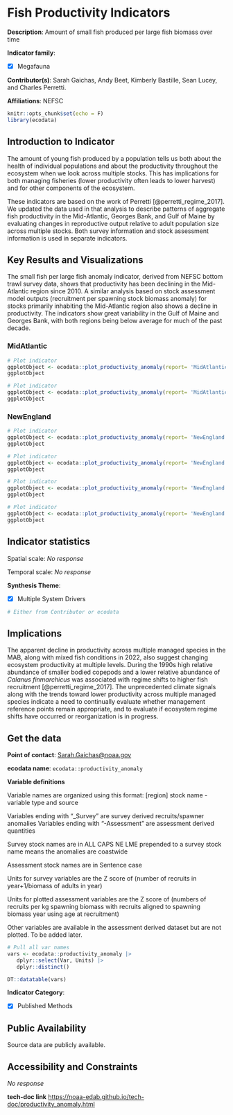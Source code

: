 # Fish Productivity Indicators {#productivity_anomaly}

**Description**: Amount of small fish produced per large fish biomass over time

**Indicator family**: 

- [X] Megafauna


**Contributor(s)**: Sarah Gaichas, Andy Beet, Kimberly Bastille, Sean Lucey, and Charles Perretti.

**Affiliations**: NEFSC

```r
knitr::opts_chunk$set(echo = F)
library(ecodata)
```
## Introduction to Indicator
The amount of young fish produced by a population tells us both about the health of individual populations and about the productivity throughout the ecosystem when we look across multiple stocks. This has implications for both managing fisheries (lower productivity often leads to lower harvest) and for other components of the ecosystem. 

These indicators are based on the work of Perretti [@perretti_regime_2017]. We updated the data used in that analysis to describe patterns of aggregate fish productivity in the Mid-Atlantic, Georges Bank, and Gulf of Maine by evaluating changes in reproductive output relative to adult population size across multiple stocks. Both survey information and stock assessment information is used in separate indicators.

## Key Results and Visualizations
The small fish per large fish anomaly indicator, derived from NEFSC bottom trawl survey data, shows that productivity has been declining in the Mid-Atlantic region since 2010.  A similar analysis based on stock assessment model outputs (recruitment per spawning stock biomass anomaly) for stocks primarily inhabiting the Mid-Atlantic region also shows a decline in productivity. The indicators show great variability in the Gulf of Maine and Georges Bank, with both regions being below average for much of the past decade.

### MidAtlantic

```r
# Plot indicator
ggplotObject <- ecodata::plot_productivity_anomaly(report= 'MidAtlantic', varName= 'anomaly' ,EPU= 'MAB')
ggplotObject
```

```r
# Plot indicator
ggplotObject <- ecodata::plot_productivity_anomaly(report= 'MidAtlantic', varName= 'assessment' ,EPU= 'MAB')
ggplotObject
```

### NewEngland

```r
# Plot indicator
ggplotObject <- ecodata::plot_productivity_anomaly(report= 'NewEngland', varName= 'anomaly' ,EPU= 'GB')
ggplotObject
```

```r
# Plot indicator
ggplotObject <- ecodata::plot_productivity_anomaly(report= 'NewEngland', varName= 'anomaly' ,EPU= 'GOM')
ggplotObject
```

```r
# Plot indicator
ggplotObject <- ecodata::plot_productivity_anomaly(report= 'NewEngland', varName= 'assessment' ,EPU= 'GB')
ggplotObject
```

```r
# Plot indicator
ggplotObject <- ecodata::plot_productivity_anomaly(report= 'NewEngland', varName= 'assessment' ,EPU= 'GOM')
ggplotObject
```


## Indicator statistics 
Spatial scale: _No response_

Temporal scale: _No response_

**Synthesis Theme**:

- [X] Multiple System Drivers


```r
# Either from Contributor or ecodata
```

## Implications
The apparent decline in productivity across multiple managed species in the MAB, along with mixed fish conditions in 2022, also suggest changing ecosystem productivity at multiple levels. During the 1990s high relative abundance of smaller bodied copepods and a lower relative abundance of *Calanus finmarchicus* was associated with regime shifts to higher fish recruitment [@perretti_regime_2017]. The unprecedented climate signals along with the trends toward lower productivity across multiple managed species indicate a need to continually evaluate whether management reference points remain appropriate, and to evaluate if ecosystem regime shifts have occurred or reorganization is in progress.

## Get the data

**Point of contact**: [Sarah.Gaichas@noaa.gov](mailto:Sarah.Gaichas@noaa.gov){.email}

**ecodata name**: `ecodata::productivity_anomaly`

**Variable definitions**

Variable names are organized using this format: [region] stock name - variable type and source  
Variables ending with "_Survey" are survey derived recruits/spawner anomalies Variables ending with "-Assessment" are assessment derived quantities 
Survey stock names are in ALL CAPS NE LME prepended to a survey stock name means the anomalies are coastwide 
Assessment stock names are in Sentence case  Units for survey variables are the Z score of (number of recruits in year+1/biomass of adults in year) 
Units for plotted assessment variables are the Z score of (numbers of recruits per kg spawning biomass with recruits aligned to spawning biomass year using age at recruitment) 
Other variables are available in the assessment derived dataset but are not plotted. To be added later.

```r
# Pull all var names
vars <- ecodata::productivity_anomaly |>
   dplyr::select(Var, Units) |>
   dplyr::distinct()

DT::datatable(vars)
```
**Indicator Category**:

- [X] Published Methods


## Public Availability

Source data are publicly available.

## Accessibility and Constraints

_No response_

**tech-doc link**
<https://noaa-edab.github.io/tech-doc/productivity_anomaly.html>

